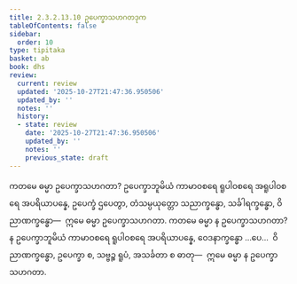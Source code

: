 ```yaml
---
title: 2.3.2.13.10 ဥပေက္ခာသဟဂတဒုက
tableOfContents: false
sidebar:
  order: 10
type: tipitaka
basket: ab
book: dhs
review:
  current: review
  updated: '2025-10-27T21:47:36.950506'
  updated_by: ''
  notes: ''
  history:
  - state: review
    date: '2025-10-27T21:47:36.950506'
    updated_by: ''
    notes: ''
    previous_state: draft
---
```



<ReviewStatus review={frontmatter.review} showDetails={true} />

<HypothesisAnnotation frontmatter={frontmatter} />

<DynamicBreadcrumb />

<Division number="1285" book="dhs" e="ch" v="29" p="253">

<Paragraph number="1986" book="dhs">
ကတမေ ဓမ္မာ ဥပေက္ခာသဟဂတာ? ဥပေက္ခာဘူမိယံ ကာမာဝစရေ ရူပါဝစရေ အရူပါဝစရေ အပရိယာပန္နေ, ဥပေက္ခံ ဌပေတွာ, တံသမ္ပယုတ္တော သညာက္ခန္ဓော, သင်္ခါရက္ခန္ဓော, ဝိညာဏက္ခန္ဓော—  ဣမေ ဓမ္မာ ဥပေက္ခာသဟဂတာ.
</Paragraph>

</Division>
<Division number="1286" book="dhs" e="ch" v="29" p="253">

<Paragraph number="1987" book="dhs">
ကတမေ ဓမ္မာ န ဥပေက္ခာသဟဂတာ? န ဥပေက္ခာဘူမိယံ ကာမာဝစရေ ရူပါဝစရေ အပရိယာပန္နေ, ဝေဒနာက္ခန္ဓော …ပေ…  ဝိညာဏက္ခန္ဓော, ဥပေက္ခာ စ, သဗ္ဗဉ္စ ရူပံ, အသင်္ခတာ စ ဓာတု—  ဣမေ ဓမ္မာ န ဥပေက္ခာသဟဂတာ.
</Paragraph>
</Division>